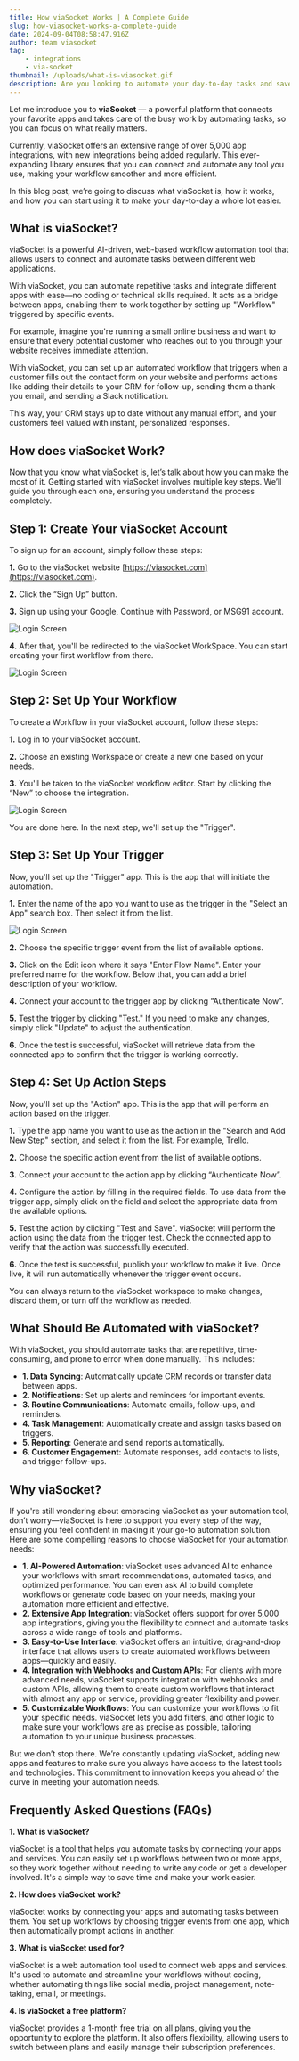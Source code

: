```yaml
---
title: How viaSocket Works | A Complete Guide
slug: how-viasocket-works-a-complete-guide
date: 2024-09-04T08:58:47.916Z
author: team viasocket
tag:
    - integrations
    - via-socket
thumbnail: /uploads/what-is-viasocket.gif
description: Are you looking to automate your day-to-day tasks and save time for other important stuff? Well, you’re in the right place! .
---
```


Let me introduce you to **viaSocket** — a powerful platform that connects your favorite apps and takes care of the busy work by automating tasks, so you can focus on what really matters.

Currently, viaSocket offers an extensive range of over 5,000 app integrations, with new integrations being added regularly. This ever-expanding library ensures that you can connect and automate any tool you use, making your workflow smoother and more efficient.

In this blog post, we’re going to discuss what viaSocket is, how it works, and how you can start using it to make your day-to-day a whole lot easier.

## What is viaSocket?

viaSocket is a powerful AI-driven, web-based workflow automation tool that allows users to connect and automate tasks between different web applications.

With viaSocket, you can automate repetitive tasks and integrate different apps with ease—no coding or technical skills required. It acts as a bridge between apps, enabling them to work together by setting up "Workflow" triggered by specific events.

For example, imagine you're running a small online business and want to ensure that every potential customer who reaches out to you through your website receives immediate attention.

With viaSocket, you can set up an automated workflow that triggers when a customer fills out the contact form on your website and performs actions like adding their details to your CRM for follow-up, sending them a thank-you email, and sending a Slack notification.

This way, your CRM stays up to date without any manual effort, and your customers feel valued with instant, personalized responses.

## How does viaSocket Work?

Now that you know what viaSocket is, let’s talk about how you can make the most of it. Getting started with viaSocket involves multiple key steps. We’ll guide you through each one, ensuring you understand the process completely.

## Step 1: Create Your viaSocket Account

To sign up for an account, simply follow these steps:

**1.** Go to the viaSocket website [https://viasocket.com](https://viasocket.com).

**2.** Click the “Sign Up” button.

**3.** Sign up using your Google, Continue with Password, or MSG91 account.<br />

![Login Screen](/uploads/how-viasocket-works-a-complete-guide1.png)<br />

**4.** After that, you'll be redirected to the viaSocket WorkSpace. You can start creating your first workflow from there.<br />

![Login Screen](/uploads/how-viasocket-works-a-complete-guide2.png)<br />

## Step 2: Set Up Your Workflow

To create a Workflow in your viaSocket account, follow these steps:

**1.** Log in to your viaSocket account.

**2.** Choose an existing Workspace or create a new one based on your needs.

**3.** You'll be taken to the viaSocket workflow editor. Start by clicking the “New” to choose the integration.<br />

![Login Screen](/uploads/how-viasocket-works-a-complete-guide3.png)<br />

You are done here. In the next step, we'll set up the "Trigger".

## Step 3: Set Up Your Trigger

Now, you'll set up the "Trigger" app. This is the app that will initiate the automation.

**1.** Enter the name of the app you want to use as the trigger in the "Select an App" search box. Then select it from the list.

![Login Screen](/uploads/how-viasocket-works-a-complete-guide4.png)

**2.** Choose the specific trigger event from the list of available options.

**3.** Click on the Edit icon where it says "Enter Flow Name". Enter your preferred name for the workflow. Below that, you can add a brief description of your workflow.

**4.** Connect your account to the trigger app by clicking “Authenticate Now”.

**5.** Test the trigger by clicking "Test." If you need to make any changes, simply click "Update" to adjust the authentication.

**6.** Once the test is successful, viaSocket will retrieve data from the connected app to confirm that the trigger is working correctly.

## Step 4: Set Up Action Steps

Now, you'll set up the "Action" app. This is the app that will perform an action based on the trigger.

**1.** Type the app name you want to use as the action in the "Search and Add New Step" section, and select it from the list. For example, Trello.

**2.** Choose the specific action event from the list of available options.

**3.** Connect your account to the action app by clicking “Authenticate Now”.

**4.** Configure the action by filling in the required fields. To use data from the trigger app, simply click on the field and select the appropriate data from the available options.

**5.** Test the action by clicking "Test and Save". viaSocket will perform the action using the data from the trigger test. Check the connected app to verify that the action was successfully executed.

**6.** Once the test is successful, publish your workflow to make it live. Once live, it will run automatically whenever the trigger event occurs.

You can always return to the viaSocket workspace to make changes, discard them, or turn off the workflow as needed.

## What Should Be Automated with viaSocket?

With viaSocket, you should automate tasks that are repetitive, time-consuming, and prone to error when done manually. This includes:

-   **1. Data Syncing**: Automatically update CRM records or transfer data between apps.
-   **2. Notifications**: Set up alerts and reminders for important events.
-   **3. Routine Communications**: Automate emails, follow-ups, and reminders.
-   **4. Task Management**: Automatically create and assign tasks based on triggers.
-   **5. Reporting**: Generate and send reports automatically.
-   **6. Customer Engagement**: Automate responses, add contacts to lists, and trigger follow-ups.

## Why viaSocket?

If you're still wondering about embracing viaSocket as your automation tool, don’t worry—viaSocket is here to support you every step of the way, ensuring you feel confident in making it your go-to automation solution. Here are some compelling reasons to choose viaSocket for your automation needs:

-   **1. AI-Powered Automation**: viaSocket uses advanced AI to enhance your workflows with smart recommendations, automated tasks, and optimized performance. You can even ask AI to build complete workflows or generate code based on your needs, making your automation more efficient and effective.
-   **2. Extensive App Integration**: viaSocket offers support for over 5,000 app integrations, giving you the flexibility to connect and automate tasks across a wide range of tools and platforms.
-   **3. Easy-to-Use Interface**: viaSocket offers an intuitive, drag-and-drop interface that allows users to create automated workflows between apps—quickly and easily.
-   **4. Integration with Webhooks and Custom APIs**: For clients with more advanced needs, viaSocket supports integration with webhooks and custom APIs, allowing them to create custom workflows that interact with almost any app or service, providing greater flexibility and power.
-   **5. Customizable Workflows**: You can customize your workflows to fit your specific needs. viaSocket lets you add filters, and other logic to make sure your workflows are as precise as possible, tailoring automation to your unique business processes.

But we don’t stop there. We’re constantly updating viaSocket, adding new apps and features to make sure you always have access to the latest tools and technologies. This commitment to innovation keeps you ahead of the curve in meeting your automation needs.

## Frequently Asked Questions (FAQs)

**1. What is viaSocket?**

viaSocket is a tool that helps you automate tasks by connecting your apps and services. You can easily set up workflows between two or more apps, so they work together without needing to write any code or get a developer involved. It's a simple way to save time and make your work easier.

**2. How does viaSocket work?**

viaSocket works by connecting your apps and automating tasks between them. You set up workflows by choosing trigger events from one app, which then automatically prompt actions in another.

**3. What is viaSocket used for?**

viaSocket is a web automation tool used to connect web apps and services. It's used to automate and streamline your workflows without coding, whether automating things like social media, project management, note-taking, email, or meetings.

**4. Is viaSocket a free platform?**

viaSocket provides a 1-month free trial on all plans, giving you the opportunity to explore the platform. It also offers flexibility, allowing users to switch between plans and easily manage their subscription preferences.

